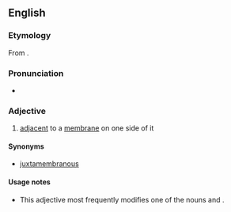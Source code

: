 ==English==

===Etymology===
From {{prefix|en|juxta|membrane}}.

===Pronunciation===
* {{rhymes|en|ɛmbɹeɪn|s=4}}

===Adjective===
{{en-adj|-}}

# {{lb|en|biology}} [[adjacent]] to a [[membrane]] on one side of it

====Synonyms====
* [[juxtamembranous]]

====Usage notes====
* This adjective most frequently modifies one of the nouns {{m|en|region}} and {{m|en|domain}}.